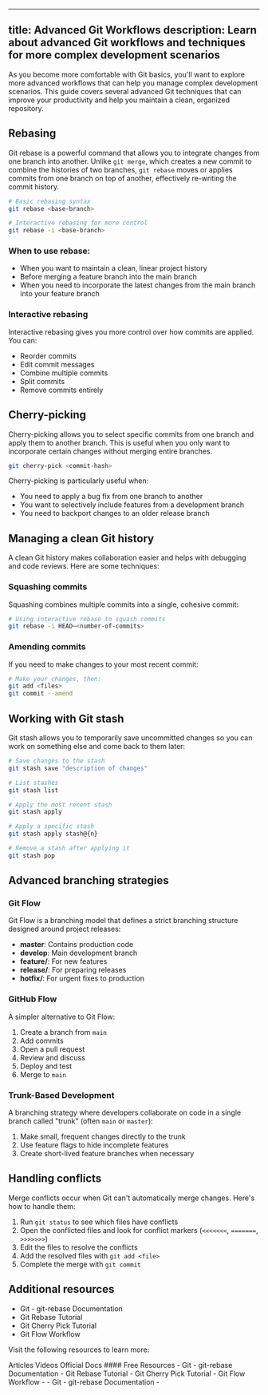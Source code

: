 
---
title: Advanced Git Workflows
description: Learn about advanced Git workflows and techniques for more complex development scenarios
---




As you become more comfortable with Git basics, you'll want to explore more advanced workflows that can help you manage complex development scenarios. This guide covers several advanced Git techniques that can improve your productivity and help you maintain a clean, organized repository.

## Rebasing

Git rebase is a powerful command that allows you to integrate changes from one branch into another. Unlike `git merge`, which creates a new commit to combine the histories of two branches, `git rebase` moves or applies commits from one branch on top of another, effectively re-writing the commit history.

```bash
# Basic rebasing syntax
git rebase <base-branch>

# Interactive rebasing for more control
git rebase -i <base-branch>
```

### When to use rebase:

- When you want to maintain a clean, linear project history
- Before merging a feature branch into the main branch
- When you need to incorporate the latest changes from the main branch into your feature branch

### Interactive rebasing

Interactive rebasing gives you more control over how commits are applied. You can:
- Reorder commits
- Edit commit messages
- Combine multiple commits
- Split commits
- Remove commits entirely

## Cherry-picking

Cherry-picking allows you to select specific commits from one branch and apply them to another branch. This is useful when you only want to incorporate certain changes without merging entire branches.

```bash
git cherry-pick <commit-hash>
```

Cherry-picking is particularly useful when:
- You need to apply a bug fix from one branch to another
- You want to selectively include features from a development branch
- You need to backport changes to an older release branch

## Managing a clean Git history

A clean Git history makes collaboration easier and helps with debugging and code reviews. Here are some techniques:

### Squashing commits

Squashing combines multiple commits into a single, cohesive commit:

```bash
# Using interactive rebase to squash commits
git rebase -i HEAD~<number-of-commits>
```

### Amending commits

If you need to make changes to your most recent commit:

```bash
# Make your changes, then:
git add <files>
git commit --amend
```

## Working with Git stash

Git stash allows you to temporarily save uncommitted changes so you can work on something else and come back to them later:

```bash
# Save changes to the stash
git stash save "description of changes"

# List stashes
git stash list

# Apply the most recent stash
git stash apply

# Apply a specific stash
git stash apply stash@{n}

# Remove a stash after applying it
git stash pop
```

## Advanced branching strategies

### Git Flow

Git Flow is a branching model that defines a strict branching structure designed around project releases:

- **master**: Contains production code
- **develop**: Main development branch
- **feature/**: For new features
- **release/**: For preparing releases
- **hotfix/**: For urgent fixes to production

### GitHub Flow

A simpler alternative to Git Flow:

1. Create a branch from `main`
2. Add commits
3. Open a pull request
4. Review and discuss
5. Deploy and test
6. Merge to `main`

### Trunk-Based Development

A branching strategy where developers collaborate on code in a single branch called "trunk" (often `main` or `master`):

1. Make small, frequent changes directly to the trunk
2. Use feature flags to hide incomplete features
3. Create short-lived feature branches when necessary

## Handling conflicts

Merge conflicts occur when Git can't automatically merge changes. Here's how to handle them:

1. Run `git status` to see which files have conflicts
2. Open the conflicted files and look for conflict markers (`<<<<<<<`, `=======`, `>>>>>>>`)
3. Edit the files to resolve the conflicts
4. Add the resolved files with `git add <file>`
5. Complete the merge with `git commit`

## Additional resources

- <Link href="https://git-scm.com/docs/git-rebase">Git - git-rebase Documentation</Link>
- <Link href="https://www.atlassian.com/git/tutorials/rewriting-history/git-rebase">Git Rebase Tutorial</Link>
- <Link href="https://www.atlassian.com/git/tutorials/cherry-pick">Git Cherry Pick Tutorial</Link>
- <Link href="https://www.atlassian.com/git/tutorials/comparing-workflows/gitflow-workflow">Git Flow Workflow</Link>

Visit the following resources to learn more:

<Tabs defaultValue="article">
<TabsList>
<TabsTrigger value="article">Articles</TabsTrigger>
<TabsTrigger value="video">Videos</TabsTrigger>
<TabsTrigger value="official">Official Docs</TabsTrigger>
</TabsList>
#### Free Resources
<TabsContent value="article">
<Note type="note" title="article">
- <Link href="https://git-scm.com/docs/git-rebase">Git - git-rebase Documentation</Link>
- <Link href="https://www.atlassian.com/git/tutorials/rewriting-history/git-rebase">Git Rebase Tutorial</Link>
- <Link href="https://www.atlassian.com/git/tutorials/cherry-pick">Git Cherry Pick Tutorial</Link>
- <Link href="https://www.atlassian.com/git/tutorials/comparing-workflows/gitflow-workflow">Git Flow Workflow</Link>
</Note>
</TabsContent>
<TabsContent value="video">
<Note type="note" title="video" >
- 
</Note>
</TabsContent>
<TabsContent value="official">
<Note type="note" title="official" >
- <Link href="https://git-scm.com/docs/git-rebase">Git - git-rebase Documentation</Link>
- 
</Note>
</TabsContent>
</Tabs>

<Outlet path="6-workflows/models" />
